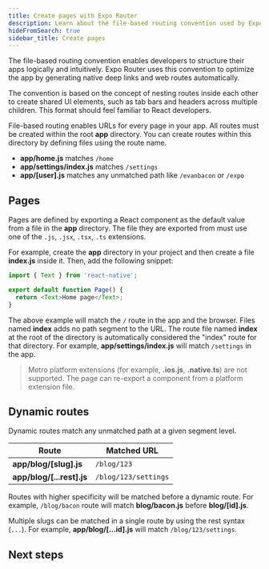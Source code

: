 ```yaml
---
title: Create pages with Expo Router
description: Learn about the file-based routing convention used by Expo Router.
hideFromSearch: true
sidebar_title: Create pages
---
```



The file-based routing convention enables developers to structure their apps logically and intuitively. Expo Router uses this convention to optimize the app by generating native deep links and web routes automatically.

The convention is based on the concept of nesting routes inside each other to create shared UI elements, such as tab bars and headers across multiple children. This format should feel familiar to React developers.

File-based routing enables URLs for every page in your app. All routes must be created within the root **app** directory. You can create routes within this directory by defining files using the route name.

- **app/home.js** matches `/home`
- **app/settings/index.js** matches `/settings`
- **app/[user].js** matches any unmatched path like `/evanbacon` or `/expo`

## Pages

Pages are defined by exporting a React component as the default value from a file in the **app** directory. The file they are exported from must use one of the `.js`, `.jsx`, `.tsx`, `.ts` extensions.

For example, create the **app** directory in your project and then create a file **index.js** inside it. Then, add the following snippet:

```js app/index.js
import { Text } from 'react-native';

export default function Page() {
  return <Text>Home page</Text>;
}
```

The above example will match the `/` route in the app and the browser. Files named **index** adds no path segment to the URL. The route file named **index** at the root of the directory is automatically considered the "index" route for that directory. For example, **app/settings/index.js** will match `/settings` in the app.

> Metro platform extensions (for example, **.ios.js**, **.native.ts**) are not supported. The page can re-export a component from a platform extension file.

## Dynamic routes

Dynamic routes match any unmatched path at a given segment level.

| Route                     | Matched URL          |
| ------------------------- | -------------------- |
| **app/blog/[slug].js**    | `/blog/123`          |
| **app/blog/[...rest].js** | `/blog/123/settings` |

Routes with higher specificity will be matched before a dynamic route. For example, `/blog/bacon` route will match **blog/bacon.js** before **blog/[id].js**.

Multiple slugs can be matched in a single route by using the rest syntax (`...`). For example, **app/blog/[...id].js** will match `/blog/123/settings`.

## Next steps

<BoxLink
  title="Navigate between pages"
  Icon={BookOpen02Icon}
  description="Learn how to use Expo Router library to navigate between different pages."
  href="/routing/navigating-pages/"
/>
